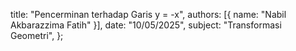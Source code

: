   title: "Pencerminan terhadap Garis y = -x",
  authors: [{ name: "Nabil Akbarazzima Fatih" }],
  date: "10/05/2025",
  subject: "Transformasi Geometri",
};
